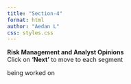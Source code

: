 ```yaml
---
title: "Section-4"
format: html
author: "Aedan L"
css: styles.css
---
```

<span class="border-type-banner">
**Risk Management and Analyst Opinions**
</span>  
<span class="smalltext-black">Click on **'Next'** to move to each segment  </span>

being worked on